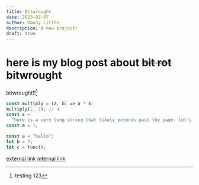 ```yaml
---
title: Bitwrought
date: 2023-02-07
author: Danny Little
description: A new project!
draft: true
---
```


# here is my blog post about ~~bit rot~~ bitwrought

bitwrought!![^1]

```js showLineNumbers title="blockOne.js" {1,12} /2/
const multiply = (a, b) => a * b;
multiply(2, 2); // 4
const s =
  "here is a very long string that likely extends past the page- let's see what happens to it in a markdown code block blah blah blah blah blah blah blah blah blah blah blah blah blah blah blah blah";
const a = 1;
```

```js
const a = "hello";
let b = 7;
let c = func();
```

[external link](https://google.com)
[internal link](/music)

[^1]: testing 123
